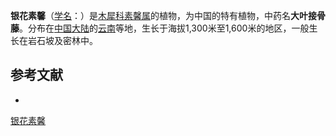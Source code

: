 {{Speciesbox
| name = 银花素馨
| status = 
| status_system = 
| image =
| genus = Jasminum
| species = nintooides
| authority = Rehd.
}}

'''银花素馨'''（[[学名|学名]]：{{lang|la|''Jasminum nintooides''}}）是[[木犀科|木犀科]][[素馨属|素馨属]]的植物，为中国的特有植物，中药名'''大叶接骨藤'''。分布在[[中国大陆|中国大陆]]的[[云南|云南]]等地，生长于海拔1,300米至1,600米的地区，一般生长在岩石坡及密林中。

== 参考文献 ==
<div class="references-small">
* {{cite web| url =http://www.bioinfo.cn/db05/KmzwSpecies.php?action=view&id=14310| title =银花素馨| work =《中国高等植物数据库全库》| publisher =中国科学院微生物研究所| author =昆明植物研究所| accessdate =2009-02-24| deadurl =yes| archiveurl =https://web.archive.org/web/20160305002733/http://www.bioinfo.cn/db05/KmzwSpecies.php?action=view&id=14310| archivedate =2016-03-05}}
</div>
{{Taxonbar|from=Q15227990}}

[[Category:素馨属|银花素馨]]


{{植物小作品}}